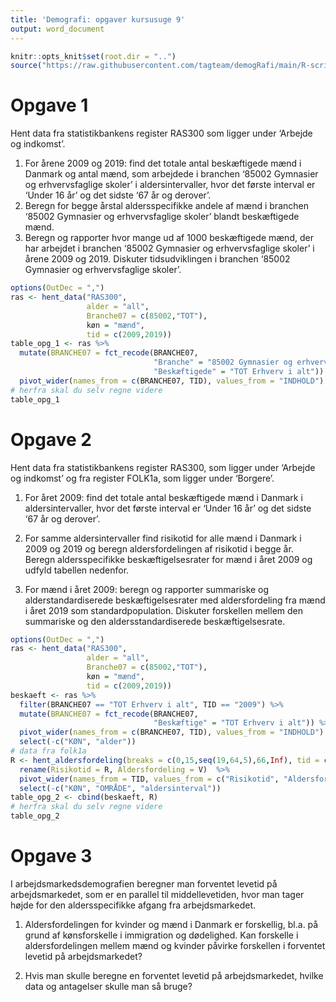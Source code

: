 ```yaml
---
title: 'Demografi: opgaver kursusuge 9'
output: word_document
---
```

```r
knitr::opts_knit$set(root.dir = "..")
source("https://raw.githubusercontent.com/tagteam/demogRafi/main/R-scripts/demofunk.R")
```


# Opgave 1

Hent data fra statistikbankens register RAS300 som ligger under 'Arbejde og
indkomst'.

1.  For årene 2009 og 2019: find det totale antal beskæftigede mænd i
    Danmark og antal mænd, som arbejdede i branchen '85002 Gymnasier og
    erhvervsfaglige skoler' i aldersintervaller, hvor det første interval
    er 'Under 16 år' og det sidste '67 år og derover'.
2.  Beregn for begge årstal aldersspecifikke andele af mænd i branchen
    '85002 Gymnasier og erhvervsfaglige skoler' blandt beskæftigede mænd.
3.  Beregn og rapporter hvor mange ud af 1000 beskæftigede mænd, der har
    arbejdet i branchen '85002 Gymnasier og erhvervsfaglige skoler' i årene 2009 og 2019.
    Diskuter tidsudviklingen i branchen '85002 Gymnasier og erhvervsfaglige skoler'.

```r
options(OutDec = ",")
ras <- hent_data("RAS300",
                 alder = "all",
                 Branche07 = c(85002,"TOT"),
                 køn = "mænd",
                 tid = c(2009,2019))
table_opg_1 <- ras %>%
  mutate(BRANCHE07 = fct_recode(BRANCHE07,
                                "Branche" = "85002 Gymnasier og erhvervsfaglige skoler",
                                "Beskæftigede" = "TOT Erhverv i alt")) %>%
  pivot_wider(names_from = c(BRANCHE07, TID), values_from = "INDHOLD")
# herfra skal du selv regne videre 
table_opg_1 
```


# Opgave 2

Hent data fra statistikbankens register RAS300, som ligger under
'Arbejde og indkomst' og fra register FOLK1a, som ligger under
'Borgere'.

1.  For året 2009: find det totale antal beskæftigede mænd i
    Danmark i aldersintervaller, hvor det første interval er 'Under 16 år'
     og det sidste '67 år og derover'.

2.  For samme aldersintervaller find
       risikotid for alle mænd i Danmark i 2009 og 2019 og beregn
       aldersfordelingen af risikotid i begge år. Beregn aldersspecifikke
    beskæftigelsesrater for mænd i året 2009 og udfyld tabellen nedenfor.
3.  For mænd i året 2009: beregn og rapporter summariske og
      alderstandardiserede beskæftigelsesrater med aldersfordeling fra mænd
    i året 2019 som standardpopulation. Diskuter forskellen mellem den
    summariske og den aldersstandardiserede beskæftigelsesrate.

```r
options(OutDec = ",")
ras <- hent_data("RAS300",
                 alder = "all",
                 Branche07 = c(85002,"TOT"),
                 køn = "mænd",
                 tid = c(2009,2019))
beskaeft <- ras %>%
  filter(BRANCHE07 == "TOT Erhverv i alt", TID == "2009") %>%
  mutate(BRANCHE07 = fct_recode(BRANCHE07,
                                "Beskæftige" = "TOT Erhverv i alt")) %>%
  pivot_wider(names_from = c(BRANCHE07, TID), values_from = "INDHOLD") %>% 
  select(-c("KØN", "alder"))
# data fra folk1a
R <- hent_aldersfordeling(breaks = c(0,15,seq(19,64,5),66,Inf), tid = c("2009","2019"), køn = "mænd") %>%
  rename(Risikotid = R, Aldersfordeling = V)  %>% 
  pivot_wider(names_from = TID, values_from = c("Risikotid", "Aldersfordeling")) %>% 
  select(-c("KØN", "OMRÅDE", "aldersinterval"))
table_opg_2 <- cbind(beskaeft, R)
# herfra skal du selv regne videre 
table_opg_2 
```


# Opgave 3

I arbejdsmarkedsdemografien beregner man forventet levetid på arbejdsmarkedet, som er
en parallel til middellevetiden, hvor man tager højde for den aldersspecifikke afgang fra
arbejdsmarkedet.

1.  Aldersfordelingen for kvinder og mænd i Danmark er forskellig, bl.a. på grund af
    kønsforskelle i immigration og dødelighed. Kan forskelle i aldersfordelingen
    mellem mænd og kvinder påvirke forskellen i forventet levetid på arbejdsmarkedet?

2.  Hvis man skulle beregne en forventet levetid på arbejdsmarkedet,
    hvilke data og antagelser skulle man så bruge?

